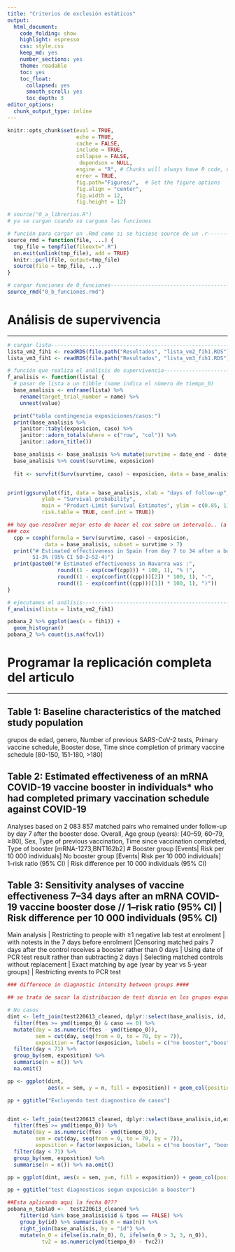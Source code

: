 ```yaml
---
title: "Criterios de exclusión estáticos"
output: 
  html_document:
    code_folding: show
    highlight: espresso
    css: style.css
    keep_md: yes
    number_sections: yes
    theme: readable
    toc: yes  
    toc_float:
      collapsed: yes
      smooth_scroll: yes
      toc_depth: 3     
editor_options: 
  chunk_output_type: inline
---
```



```r
knitr::opts_chunk$set(eval = TRUE, 
                      echo = TRUE, 
                      cache = FALSE,
                      include = TRUE,
                      collapse = FALSE,
                       dependson = NULL,
                      engine = "R", # Chunks will always have R code, unless noted
                      error = TRUE,
                      fig.path="Figures/",  # Set the figure options
                      fig.align = "center", 
                      fig.width = 12,
                      fig.height = 12)
```

```r
# source("0_a_librerias.R")
# ya se cargan cuando se carguen las funciones

```

```r
# función para cargar un .Rmd como si se hiciese source de un .r---------------
source_rmd = function(file, ...) {
  tmp_file = tempfile(fileext=".R")
  on.exit(unlink(tmp_file), add = TRUE)
  knitr::purl(file, output=tmp_file)
  source(file = tmp_file, ...)
}

```

```r
# cargar funciones de 0_funciones----------------------------------------------
source_rmd("0_b_funciones.rmd")

```

# Análisis de supervivencia

***

```r
# cargar lista----------------------------------------------------------------
lista_vm2_fih1 <- readRDS(file.path("Resultados", "lista_vm2_fih1.RDS"))
lista_vm3_fih1 <- readRDS(file.path("Resultados", "lista_vm3_fih1.RDS"))

```

```r
# función que realiza el análisis de supervivencia-----------------------------
f_analisis <- function(lista) {
  # pasar de lista a un tibble (name indica el número de tiempo_0)
  base_analisis <- enframe(lista) %>%
    rename(target_trial_number = name) %>% 
    unnest(value)

  print("tabla contingencia exposiciones/casos:")    
  print(base_analisis %>% 
    janitor::tabyl(exposicion, caso) %>%
    janitor::adorn_totals(where = c("row", "col")) %>% 
    janitor::adorn_title())

  base_analisis <- base_analisis %>% mutate(survtime = date_end - date_start)
  base_analisis %>% count(survtime, exposicion)
    
  fit <- survfit(Surv(survtime, caso) ~ exposicion, data = base_analisis) # , subset=survtime>7


print(ggsurvplot(fit, data = base_analisis, xlab = "days of follow-up",
           ylab = "Survival probability",
           main = "Product-Limit Survival Estimates", ylim = c(0.85, 1), 
           risk.table = TRUE, conf.int = TRUE))

## hay que resolver mejor esto de hacer el cox sobre un intervalo.. (a partir del dia 7).. aqui solo indico que se le agrege 7 dias al start (pero no he excludio los casos que aparecen en esos primeros 7 dias!!)
### cox
  cpp = coxph(formula = Surv(survtime, caso) ~ exposicion, 
            data = base_analisis, subset = survtime > 7)
  print("# Estimated effectiveness in Spain from day 7 to 34 after a booster was: 
        51·3% (95% CI 50·2–52·4)")
  print(paste0("# Estimated effectiveness in Navarra was :",
                round((1 - exp(coef(cpp))) * 100, 1), "% (", 
                round((1 - exp(confint((cpp)))[2]) * 100, 1), "-",
                round((1 - exp(confint((cpp)))[1]) * 100, 1), ")"))
}

```


```r
# ejecutamos el análisis-------------------------------------------------------
f_analisis(lista = lista_vm2_fih1)

pobana_2 %>% ggplot(aes(x = fih1)) +
  geom_histogram()
pobana_2 %>% count(is.na(fcv1))

```

# Programar la replicación completa del articulo

***

## Table 1: Baseline characteristics of the matched study population

grupos de edad, genero, Number of previous SARS-CoV-2 tests, Primary vaccine schedule, Booster dose, Time since completion of primary vaccine schedule [80-150, 151-180, >180]

## Table 2: Estimated effectiveness of an mRNA COVID-19 vaccine booster in individuals* who had completed primary vaccination schedule against COVID-19

Analyses based on 2 083 857 matched pairs who remained under follow-up by day 7 after the booster dose. Overall, Age group (years): [40–59, 60–79, ≥80], Sex, Type of previous vaccination, Time since vaccination completed, Type of booster [mRNA-1273,BNT162b2]
 # Booster group [Events| Risk per 10 000 individuals] No booster group [Events| Risk per 10 000 individuals]  1–risk ratio (95% CI) | Risk difference per 10 000 individuals (95% CI)

## Table 3: Sensitivity analyses of vaccine effectiveness 7–34 days after an mRNA COVID-19 vaccine booster dose // 1–risk ratio (95% CI) | Risk difference per 10 000 individuals (95% CI)

Main analysis | Restricting to people with ≥1 negative lab test at enrolment | with notests in the 7  days before enrolment |Censoring matched pairs 7 days after the control receives a booster rather than 0 days | Using date of PCR test result rather than subtracting 2 days | Selecting matched controls without replacement | Exact matching by age (year by year vs 5-year groups) | Restricting events to PCR test

```r
### difference in diagnostic intensity between groups ####

## se trata de sacar la distribucion de test diaria en los grupos expuesto y no expuesto y representarlo como en la pag7 del apendice [lo haremos para aquellos test en no casos?]

# No casos
dint <- left_join(test220613_cleaned, dplyr::select(base_analisis, id, exposicion, caso)) %>%
  filter(ftes >= ymd(tiempo_0) & caso == 0) %>%
  mutate(day = as.numeric(ftes - ymd(tiempo_0)), 
         sem = cut(day, seq(from = 0, to = 70, by = 7)),
         exposition = factor(exposicion, labels = c("no booster","booster"))) %>%
  filter(day < 71) %>% 
  group_by(sem, exposition) %>%
  summarise(n = n()) %>%
  na.omit() 

pp <- ggplot(dint, 
             aes(x = sem, y = n, fill = exposition)) + geom_col(position = "dodge")   

pp + ggtitle("Excluyendo test diagnostico de casos")    


dint <- left_join(test220613_cleaned, dplyr::select(base_analisis,id,exposicion,caso)) %>%
  filter(ftes >= ymd(tiempo_0)) %>%  
  mutate(day = as.numeric(ftes - ymd(tiempo_0)), 
         sem = cut(day, seq(from = 0, to = 70, by = 7)),
         exposition = factor(exposicion, labels = c("no booster", "booster"))) %>%
  filter(day < 71) %>%
  group_by(sem, exposition) %>%
  summarise(n = n()) %>% na.omit() 

pp = ggplot(dint, aes(x = sem, y=n, fill = exposition)) + geom_col(position = "dodge")   

pp + ggtitle("test diagnosticos segun exposición a booster")    

##Esta aplicando aqui la fecha 0???
pobana_n_tabla0 <-  test220613_cleaned %>% 
    filter(id %in% base_analisis$id & tpos == FALSE) %>%
    group_by(id) %>% summarise(n_0 = max(n)) %>%
    right_join(base_analisis, by = "id") %>%
    mutate(n_0 = ifelse(is.na(n_0), 0, ifelse(n_0 > 3, 3, n_0)),
           tv2 = as.numeric(ymd(tiempo_0) - fvc2))
  
```
